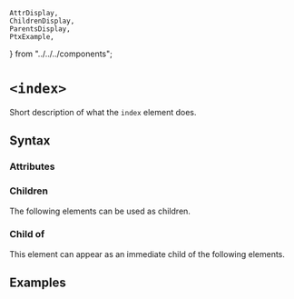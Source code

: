     AttrDisplay,
    ChildrenDisplay,
    ParentsDisplay,
    PtxExample,
} from "../../../components";

# `<index>`

Short description of what the `index` element does.

## Syntax

### Attributes

<AttrDisplay name="index" />

### Children

The following elements can be used as children.

<ChildrenDisplay name="index" />

### Child of

This element can appear as an immediate child of the following elements.

<ParentsDisplay name="index" />

## Examples

    